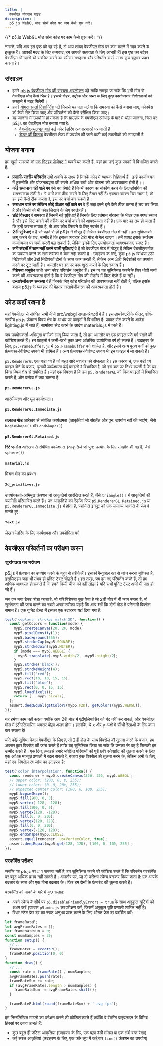```yaml
---
title: |
  वेबजीएल योगदान गाइड
description: |
  p5.js WebGL मोड सोर्स कोड पर काम कैसे शुरू करें।
---
```

{/* p5.js WebGL मोड सोर्स कोड पर काम कैसे शुरू करें। */}



नमस्ते, यदि आप इस पृष्ठ को पढ़ रहे हैं, तो आप शायद वेबजीएल मोड पर काम करने में मदद करने के इच्छुक हैं। आपकी मदद के लिए धन्यवाद, हम आपकी सहायता के लिए आभारी हैं! इस पृष्ठ का उद्देश्य वेबजीएल योगदानों को संरचित करने का तरीका समझाना और परिवर्तन करते समय कुछ सुझाव प्रदान करना है।

## संसाधन

* हमारे [p5.js वेबजीएल मोड की संरचना अवलोकन](https://github.com/processing/p5.js/blob/main/contributor_docs/webgl_mode_architecture.md) पढ़ें ताकि समझा जा सके कि 2डी मोड से वेबजीएल मोड कैसे भिन्न है। इससे शेडर, स्ट्रोक और अन्य के लिए कुछ कार्यान्वयन विशेषताओं को समझने में मदद मिलेगी।
* हमारे [योगदानकर्ता दिशानिर्देश](https://p5js.org/contributor-docs/#/./contributor_guidelines/) पढ़ें जिससे यह पता चलेगा कि समस्या को कैसे बनाया जाए, कोडबेस को कैसे सेट किया जाए और परिवर्तनों को कैसे परीक्षित किया जाए।
* यह जानना भी उपयोगी हो सकता है कि ब्राउज़र के वेबजीएल एपीआई के बारे में थोड़ा जानना, जिस पर p5.js का वेबजीएल मोड बनाया गया है:
  * [वेबजीएल मूलभूत बातें](https://webglfundamentals.org/) कई कोर रेंडरिंग अवधारणाओं पर जाती है
  * [शेडर की किताब](https://thebookofshaders.com/) वेबजीएल शेडर में उपयोग की जाने वाली कई तकनीकों को समझाती है

## योजना बनाना

हम खुली समस्यों को [एक गिटहब प्रोजेक्ट में](https://github.com/orgs/processing/projects/5/) व्यवस्थित करते हैं, जहां हम उन्हें कुछ प्रकारों में विभाजित करते हैं:

* **प्रणाली-स्तरीय परिवर्तन** लंबी अवधि के लक्ष्य हैं जिनके कोड में व्यापक निहितार्थ हैं। इन्हें कार्यान्वयन में कूटनीति और योजनाबद्धता की सबसे अधिक चर्चा और योजना की आवश्यकता होती है।।
* **कोई समाधान नहीं वाले बग** ऐसे बग रिपोर्ट हैं जिनमें कारण को संकीर्ण करने के लिए डीबगिंग की आवश्यकता होती है। ये अभी तक ठीक करने के लिए तैयार नहीं हैं: एकबार कारण मिल जाता है, तो हम इसे कैसे ठीक करना है, इस पर चर्चा कर सकते हैं।
* **समाधान वाले बग लेकिन कोई पीआर नहीं वाले बग** वे हैं जहां हमने इसे कैसे ठीक करना है तय कर लिया है और किसी को भी कोड लिखने के लिए स्वतंत्र हैं।
* **छोटे विस्तार** वे समस्या हैं जिनमें नई सुविधाएं हैं जिनके लिए वर्तमान संरचना के भीतर एक स्पष्ट स्थान है और इसे फिट करने की तरीके पर चर्चा करने की आवश्यकता नहीं है। एक बार यह तय हो जाता है कि इन्हें करना लायक है, तो आप कोड लिखने के लिए स्वतंत्र हैं।
* **2डी सुविधाएं** वे हैं जो पहले से ही p5.js में मौजूद हैं लेकिन वेबजीएल मोड में नहीं। इस सुविधा को लागू करने के बाद, उम्मीद है कि इसका व्यवहार 2डी मोड से मेल खाएगा। हमें शायद इसके सर्वोत्तम कार्यान्वयन पर चर्चा करनी पड़ सकती है, लेकिन इनके लिए उपयोगकर्ता आवश्यकताएं स्पष्ट हैं।
* **सभी संदर्भों में काम नहीं करने वाली सुविधाएं** वे हैं जो वेबजीएल मोड में मौजूद हैं लेकिन वेबजीएल मोड का उपयोग करने के सभी तरीकों में काम नहीं करती हैं। उदाहरण के लिए, कुछ p5.js विधियां 2डी निर्देशांकों और 3डी निर्देशांकों दोनों के साथ काम करती हैं, लेकिन अन्य 3डी निर्देशांकों का उपयोग करने पर टूट जाती हैं। आमतौर पर इन पर काम शुरू करने के लिए स्वतंत्र हैं।
* **विशेषता अनुरोध** सभी अन्य कोड परिवर्तन अनुरोध हैं। इन पर यह सुनिश्चित करने के लिए थोड़ी चर्चा करने की आवश्यकता होती है कि वे वेबजीएल मोड की रोडमैप में फिट बैठते हैं या नहीं।
* **दस्तावेजीकरण समस्या** वे हैं जिनके लिए कोड परिवर्तन की आवश्यकता नहीं होती है, बल्कि इसके बजाय p5.js के व्यवहार की बेहतर दस्तावेजीकरण की आवश्यकता होती है।

## कोड कहाँ रखना है

यहां वेबजीएल से संबंधित सभी चीजें src/webgl सबडायरेक्टरी में हैं। इस डायरेक्टरी के भीतर, शीर्ष-स्तरीय p5.js फ़ंक्शन विषय क्षेत्र के आधार पर फाइलों में विभाजित हैं: प्रकाश सेट करने के आदेश lighting.js में जाते हैं; सामग्रियां सेट करने के आदेश materials.js में जाते हैं।

जब उपयोगकर्ता-अभिमुख वर्गों को लागू किया जाता है, तो हम आमतौर पर एक फ़ाइल प्रति वर्ग रखने की कोशिश करते हैं। इन फ़ाइलों में कभी-कभी कुछ अन्य आंतरिक उपयोगिता वर्ग हो सकते हैं। उदाहरण के लिए, `p5.Framebuffer.js` में `p5.Framebuffer` वर्ग शामिल है, और इसमें अन्य मुख्य वर्गों की कुछ फ्रेमबफर-विशिष्ट उपवर्ग भी शामिल हैं। अन्य फ्रेमबफर-विशिष्ट उपवर्ग भी इस फ़ाइल में जा सकते हैं।

`p5.RendererGL` एक बड़ा वर्ग है जो बहुत सारे व्यवहार को संभालता है। इस कारण से, एक बड़ी वर्ग फ़ाइल होने के बजाय, इसकी कार्यक्षमता कई फ़ाइलों में विभाजित है, जो इस बात पर निर्भर करती है कि यह किस विषय क्षेत्र से संबंधित है। यहां एक विवरण है कि हम `p5.RendererGL` को किन फाइलों में विभाजित करते हैं, और प्रत्येक में क्या डालना है:

#### `p5.RendererGL.js`

आरंभीकरण और मूल कार्यक्षमता।

#### `p5.RendererGL.Immediate.js`

**तत्काल मोड** आरेखण से संबंधित कार्यक्षमता (आकृतियां जो संग्रहीत और पुन: उपयोग नहीं की जाएंगी, जैसे `beginShape()` और `endShape()`)

#### `p5.RendererGL.Retained.js`

**रिटेन्ड मोड** आरेखण से संबंधित कार्यक्षमता (आकृतियां जो पुन: उपयोग के लिए संग्रहीत की गई हैं, जैसे `sphere()`)

#### `material.js`

मिश्रण मोड का प्रबंधन

#### `3d_primitives.js`

उपयोगकर्ता-अभिमुख फ़ंक्शन जो आकृतियां आरेखित करते हैं, जैसे `triangle()`। ये आकृतियों की ज्यामिति परिभाषित करते हैं। उन आकृतियों का रेंडरिंग फिर `p5.RendererGL.Retained.js` या `p5.RendererGL.Immediate.js` में होता है, ज्यामिति इनपुट को एक सामान्य आकृति के रूप में मानते हुए।

#### `Text.js`

लेखन रेंडरिंग के लिए कार्यक्षमता और उपयोगिता वर्ग।

## वेबजीएल परिवर्तनों का परीक्षण करना

### सुसंगतता का परीक्षण

p5.js में फ़ंक्शन का उपयोग करने के बहुत से तरीके हैं। इसकी मैन्युअल रूप से जांच करना मुश्किल है, इसलिए हम जहां भी संभव हो युनिट टेस्ट जोड़ते हैं। इस तरह, जब हम नए परिवर्तन करते हैं, तो हम अधिक आश्वस्त हो सकते हैं कि हमने किसी चीज को नहीं तोड़ा है यदि सभी युनिट टेस्ट अभी भी पास हो रहे हैं।

जब एक नया टेस्ट जोड़ा जाता है, तो यदि विशेषता कुछ ऐसा है जो 2डी मोड में भी काम करता है, तो सुसंगतता की जांच करने का सबसे अच्छा तरीका यह है कि आप देखें कि दोनों मोड में परिणामी पिक्सेल समान हैं। एक युनिट टेस्ट में इसका एक उदाहरण यहां दिया गया है:

```js
test('coplanar strokes match 2D', function() {
  const getColors = function(mode) {
    myp5.createCanvas(20, 20, mode);
    myp5.pixelDensity(1);
    myp5.background(255);
    myp5.strokeCap(myp5.SQUARE);
    myp5.strokeJoin(myp5.MITER);
    if (mode === myp5.WEBGL) {
      myp5.translate(-myp5.width/2, -myp5.height/2);
    }
    myp5.stroke('black');
    myp5.strokeWeight(4);
    myp5.fill('red');
    myp5.rect(10, 10, 15, 15);
    myp5.fill('blue');
    myp5.rect(0, 0, 15, 15);
    myp5.loadPixels();
    return [...myp5.pixels];
  };
  assert.deepEqual(getColors(myp5.P2D), getColors(myp5.WEBGL));
});
```

यह हमेशा काम नहीं करता क्योंकि आप 2डी मोड में एंटीएलियासिंग को बंद नहीं कर सकते, और वेबजीएल मोड में एंटीएलियासिंग अक्सर थोड़ा अलग होगा। हालांकि, ये x और y अक्षों में सीधी रेखाओं के लिए काम कर सकता है!

यदि कोई सुविधा केवल वेबजीएल के लिए है, तो 2डी मोड के साथ पिक्सेल की तुलना करने के बजाय, हम अक्सर कुछ पिक्सेल की जांच करते हैं ताकि यह सुनिश्चित किया जा सके कि उनका रंग वह है जिसकी हम उम्मीद करते हैं। एक दिन, हम इसे हमारे अपेक्षित परिणामों की पूरी छवि स्नैपशॉट की तुलना करने के लिए एक अधिक मजबूत प्रणाली में बदल सकते हैं, बजाय कुछ पिक्सेल की तुलना करने के, लेकिन अभी के लिए, यहां एक पिक्सेल रंग जांच का उदाहरण है:

```js
test('color interpolation', function() {
  const renderer = myp5.createCanvas(256, 256, myp5.WEBGL);
  // upper color: (200, 0, 0, 255);
  // lower color: (0, 0, 200, 255);
  // expected center color: (100, 0, 100, 255);
  myp5.beginShape();
  myp5.fill(200, 0, 0);
  myp5.vertex(-128, -128);
  myp5.fill(200, 0, 0);
  myp5.vertex(128, -128);
  myp5.fill(0, 0, 200);
  myp5.vertex(128, 128);
  myp5.fill(0, 0, 200);
  myp5.vertex(-128, 128);
  myp5.endShape(myp5.CLOSE);
  assert.equal(renderer._useVertexColor, true);
  assert.deepEqual(myp5.get(128, 128), [100, 0, 100, 255]);
});
```

### परफॉर्मेंस परीक्षण

जबकि यह p5.js का # 1 समस्या नहीं है, हम सुनिश्चित करने की कोशिश करते हैं कि परिवर्तन परफॉर्मेंस पर बहुत अधिक प्रभाव नहीं डालते हैं। आमतौर पर, यह दो परीक्षण स्केच बनाकर किया जाता है: एक आपके बदलाव के साथ और एक बिना बदलाव के। फिर हम दोनों के फ्रेम रेट की तुलना करते हैं।

परफॉर्मेंस को मापने के बारे में कुछ सलाह:

* अपने स्केच के शीर्ष पर `p5.disableFriendlyErrors = true` के साथ अनुकूल त्रुटियों को अक्षम करें (या बस `p5.min.js` का परीक्षण करें, जिसमें अनुकूल त्रुटि प्रणाली शामिल नहीं है)
* स्थिर स्टेट फ्रेम दर का स्पष्ट अनुभव प्राप्त करने के लिए औसत फ्रेम दर प्रदर्शित करें:

```js
let frameRateP;
let avgFrameRates = [];
let frameRateSum = 0;
const numSamples = 30;
function setup() {
  // ...
  frameRateP = createP();
  frameRateP.position(0, 0);
}
function draw() {
  // ...
  const rate = frameRate() / numSamples;
  avgFrameRates.push(rate);
  frameRateSum += rate;
  if (avgFrameRates.length > numSamples) {
    frameRateSum -= avgFrameRates.shift();
  }
 
  frameRateP.html(round(frameRateSum) + ' avg fps');
}
```

हम निम्नलिखित मामलों का परीक्षण करने की कोशिश करते हैं क्योंकि वे रेंडरिंग पाइपलाइन के विभिन्न हिस्सों पर दबाव डालते हैं:

* कुछ बहुत ही जटिल आकृतियां (उदाहरण के लिए, एक बड़ा 3डी मॉडल या एक लंबी वक्र रेखा)
* कई सरल आकृतियां (उदाहरण के लिए, एक फॉर लूप में कई बार `line()` फ़ंक्शन का उपयोग)
